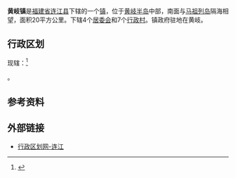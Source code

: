 {{中国乡级行政区|35/01/22/112/000
| 行政区全称 = 黄岐镇
| 景观照片文件名 = File:福州港黄岐客运站 - Huangqi Ferry Terminal - 2016.03 - panoramio.jpg
| 景观照片描述 = {{lang|zh-hans|福州港黄岐客运站}}
| 汉语拼音 = 
| 通用拼音 = 
| 注音符號 = 
| 上级行政区 = [[福建省|福建省]][[连江县_(福州市)|连江县]]
| 行政区类别 = [[镇|镇]]
| 总面积 = 
| 户籍人口 = 24139人
| 户籍人口年份 = 2000年
| 常住人口 = 
| 人口密度 = 
| 常住人口年份 = 
| 领导人职务1 =
| 领导人姓名1 =
| 领导人职务2 = 
| 领导人姓名2 = 
| 行政区划 = 4个[[居委会|居委会]]和7个[[行政村|行政村]]
| 官方网站 =
| 政府驻地 =
| 邮政编码 = 
| 电话区号 = 591
| 毗邻行政区 = 
| 位置图文件名 = LianJiang-huangqi.jpg
| 位置图描述 = 黄岐镇在连江县的位置
}}

'''黄岐镇'''是[[福建省|福建省]][[连江县_(福州市)|连江县]]下辖的一个[[镇|镇]]，位于[[黄岐半岛|黄岐半岛]]中部，南面与[[马祖列岛|马祖列岛]]隔海相望，面积20平方公里。下辖4个[[居委会|居委会]]和7个[[行政村|行政村]]。镇政府驻地在黄岐。

==行政区划==
现辖：<ref>{{PRC admin/ref sgc|35/01/22/112/000}}</ref>

{{PRC admin/children|35/01/22/112/000}}。

==参考资料==
{{reflist}}

==外部链接==
*[http://www.xzqh.org/quhua/35fj/0122lj.htm 行政区划网-连江]

{{PRC admin/navcat|35/01/22/112/000}}